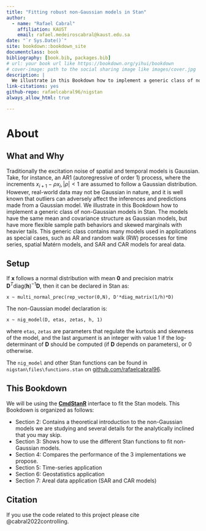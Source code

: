 ```yaml
--- 
title: "Fitting robust non-Gaussian models in Stan"
author: 
  - name: "Rafael Cabral"
    affiliation: KAUST
    email: rafael.medeiroscabral@kaust.edu.sa
date: "`r Sys.Date()`"
site: bookdown::bookdown_site
documentclass: book
bibliography: [book.bib, packages.bib]
# url: your book url like https://bookdown.org/yihui/bookdown
# cover-image: path to the social sharing image like images/cover.jpg
description: |
  We illustrate in this Bookdown how to implement a generic class of non-Gaussian models in Stan.
link-citations: yes
github-repo: rafaelcabral96/nigstan
always_allow_html: true

---
```


# About

## What and Why
 
Traditionally the excitation noise of spatial and temporal models is Gaussian. Take, for instance, an AR1 (autoregressive of order 1) process, where the increments $x_{i+1}-\rho x_i, |\rho|<1$ are assumed to follow a Gaussian distribution. However, real-world data may not be Gaussian in nature, and it is well known that outliers can adversely affect the inferences and predictions made from a Gaussian model. We illustrate in this Bookdown how to implement a generic class of non-Gaussian models in Stan. The models have the same mean and covariance structure as Gaussian models, but have more flexible sample path behaviors and skewed marginals with heavier tails. This generic class contains many models used in applications as special cases, such as AR and random walk (RW) processes for time series, spatial Matérn models, and SAR and CAR models for areal data.


## Setup

If $\mathbf{x}$ follows a normal distribution with mean $\mathbf{0}$ and precision matrix $\mathbf{D}^T\text{diag}(\mathbf{h})^{-1}\mathbf{D}$, then it can be declared in Stan as: 

```
x ~ multi_normal_prec(rep_vector(0,N), D'*diag_matrix(1/h)*D)
```

The non-Gaussian model declaration is:
```
x ~ nig_model(D, etas, zetas, h, 1)
```

where `etas`, `zetas` are parameters that regulate the kurtosis and skewness of the model, and the last argument is an integer with value 1 if the log-determinant of $\mathbf{D}$ should be computed (if $\mathbf{D}$ depends on parameters), or 0 otherwise. 

The `nig_model` and other Stan functions can be found in `nigstan\files\functions.stan` on [github.com/rafaelcabral96](https://github.com/rafaelcabral96).

## This Bookdown

We will be using the [**CmdStanR**](https://mc-stan.org/cmdstanr/articles/cmdstanr.html) interface to fit the Stan models. This Bookdown is organized as follows:

- Section 2: Contains a theoretical introduction to the non-Gaussian models we are studying and several details for the analytically inclined that you may skip.
- Section 3: Shows how to use the different Stan functions to fit non-Gaussian models.
- Section 4: Compares the performance of the 3 implementations we propose.
- Section 5: Time-series application
- Section 6: Geostatistics application
- Section 7: Areal data application (SAR and CAR models)


## Citation

If you use the code related to this project please cite  @cabral2022controlling.

